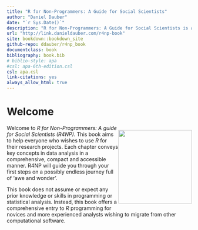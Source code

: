 ```yaml
---
title: "R for Non-Programmers: A Guide for Social Scientists"
author: "Daniel Dauber"
date: "`r Sys.Date()`"
description: "R for Non-Programmers: A Guide for Social Scientists is a springboard into the world of R without having to become a full-fledged programmer or possess abundant knowledge in other programming languages. This book guides you through the most common challenges in empirical research in the Social Sciences and offers practical and efficient solutions. Each chapter is dedicated to a common task we have to achieve to answer our research questions. In addition, it provides plenty of exercises and in-depth case studies based on actual data."
url: "http://link.danieldauber.com/r4np-book"
site: bookdown::bookdown_site
github-repo: ddauber/r4np_book
documentclass: book
bibliography: book.bib
# biblio-style: apa
#csl: apa-6th-edition.csl
csl: apa.csl
link-citations: yes
always_allow_html: true
---
```


# Welcome {#welcome .unnumbered}

::: {style="float:right;position: relative; top: 0px;"}
![](images/cover_art_icons/cover_art_book.png){width="200px"}
:::

Welcome to *R for Non-Programmers: A guide for Social Scientists (R4NP)*. This book aims to help everyone who wishes to use *R* for their research projects. Each chapter conveys key concepts in data analysis in a comprehensive, compact and accessible manner. R4NP will guide you through your first steps on a possibly endless journey full of 'awe and wonder'.

This book does not assume or expect any prior knowledge or skills in programming or statistical analysis. Instead, this book offers a comprehensive entry to *R* programming for novices and more experienced analysts wishing to migrate from other computational software.
